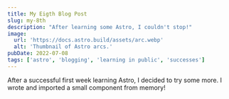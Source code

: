```yaml
---
title: My Eigth Blog Post
slug: my-8th
description: "After learning some Astro, I couldn't stop!"
image:
  url: 'https://docs.astro.build/assets/arc.webp'
  alt: 'Thumbnail of Astro arcs.'
pubDate: 2022-07-08
tags: ['astro', 'blogging', 'learning in public', 'successes']
---
```


After a successful first week learning Astro, I decided to try some more. I wrote and imported a small component from memory!
